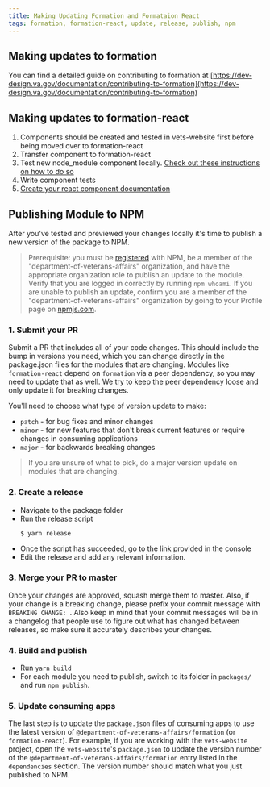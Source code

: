 ```yaml
---
title: Making Updating Formation and Formataion React 
tags: formation, formation-react, update, release, publish, npm
---
```


## Making updates to formation
You can find a detailed guide on contributing to formation at [https://dev-design.va.gov/documentation/contributing-to-formation](https://dev-design.va.gov/documentation/contributing-to-formation)

## Making updates to formation-react
1. Components should be created and tested in vets-website first before being moved over to formation-react
2. Transfer component to formation-react
3. Test new node_module component locally. [Check out these instructions on how to do so](/previewing-changes)
4. Write component tests
5. [Create your react component documentation](/documentation-guide/doc-page)

## Publishing Module to NPM

After you've tested and previewed your changes locally it's time to publish a new version of the package to NPM.

> Prerequisite: you must be [registered](https://docs.npmjs.com/getting-started/publishing-npm-packages) with NPM, be a member of the "department-of-veterans-affairs" organization, and have the appropriate organization role to publish an update to the module. Verify that you are logged in correctly by running `npm whoami`. If you are unable to publish an update, confirm you are a member of the "department-of-veterans-affairs" organization by going to your Profile page on [npmjs.com](https://www.npmjs.com).

### 1. Submit your PR

Submit a PR that includes all of your code changes. This should include the bump in versions you need, which you can change directly in the package.json files for the modules that are changing. Modules like `formation-react` depend on `formation` via a peer dependency, so you may need to update that as well. We try to keep the peer dependency loose and only update it for breaking changes.

You'll need to choose what type of version update to make:

- `patch` - for bug fixes and minor changes
- `minor` - for new features that don't break current features or require changes in consuming applications
- `major` - for backwards breaking changes

> If you are unsure of what to pick, do a major version update on modules that are changing.

### 2. Create a release 
- Navigate to the package folder
- Run the release script
    ```
    $ yarn release
    ```
- Once the script has succeeded, go to the link provided in the console
- Edit the release and add any relevant information.

### 3. Merge your PR to master

Once your changes are approved, squash merge them to master. Also, if your change is a breaking change, please prefix your commit message with `BREAKING CHANGE: `. Also keep in mind that your commit messages will be in a changelog that people use to figure out what has changed between releases, so make sure it accurately describes your changes.

### 4. Build and publish

* Run `yarn build`
* For each module you need to publish, switch to its folder in `packages/` and run `npm publish`.

### 5. Update consuming apps

The last step is to update the `package.json` files of consuming apps to use the latest version of `@department-of-veterans-affairs/formation` (or `formation-react`). For example, if you are working with the `vets-website` project, open the `vets-website`'s `package.json` to update the version number of the `@department-of-veterans-affairs/formation` entry listed in the `dependencies` section. The version number should match what you just published to NPM.
